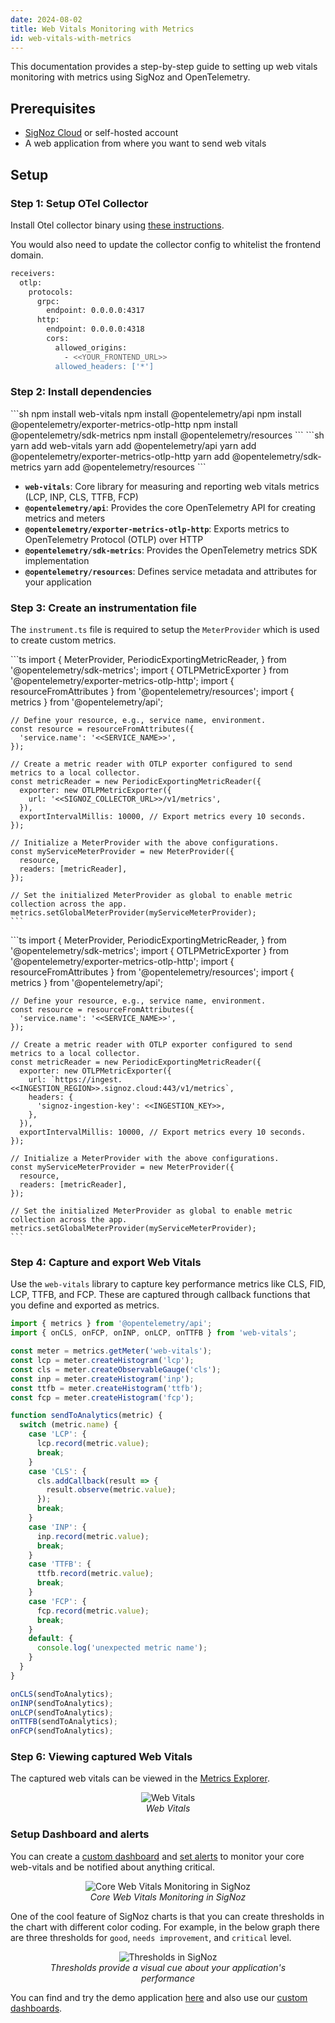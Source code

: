 ```yaml
---
date: 2024-08-02
title: Web Vitals Monitoring with Metrics
id: web-vitals-with-metrics
---
```


This documentation provides a step-by-step guide to setting up web vitals monitoring with metrics using SigNoz and OpenTelemetry.

## Prerequisites

- [SigNoz Cloud](https://signoz.io/teams/) or self-hosted account
- A web application from where you want to send web vitals

## Setup

### Step 1: Setup OTel Collector
Install Otel collector binary using [these instructions](https://signoz.io/docs/tutorial/opentelemetry-binary-usage-in-virtual-machine/).

You would also need to update the collector config to whitelist the frontend domain.

```sh
receivers:
  otlp:
    protocols:
      grpc:
        endpoint: 0.0.0.0:4317
      http:
        endpoint: 0.0.0.0:4318
        cors:
          allowed_origins:
            - <<YOUR_FRONTEND_URL>>
          allowed_headers: ['*']
```

### Step 2: Install dependencies

<Tabs groupId="web-vitals-dependencies">
  <TabItem value="npm" label="Npm">
    ```sh
      npm install web-vitals
      npm install @opentelemetry/api
      npm install @opentelemetry/exporter-metrics-otlp-http
      npm install @opentelemetry/sdk-metrics               
      npm install @opentelemetry/resources                 
    ```
  </TabItem>
  <TabItem value="yarn" label="Yarn" default>
    ```sh
      yarn add web-vitals
      yarn add @opentelemetry/api
      yarn add @opentelemetry/exporter-metrics-otlp-http
      yarn add @opentelemetry/sdk-metrics               
      yarn add @opentelemetry/resources  
    ```
  </TabItem>
</Tabs>

- **`web-vitals`**: Core library for measuring and reporting web vitals metrics (LCP, INP, CLS, TTFB, FCP)
- **`@opentelemetry/api`**: Provides the core OpenTelemetry API for creating metrics and meters
- **`@opentelemetry/exporter-metrics-otlp-http`**: Exports metrics to OpenTelemetry Protocol (OTLP) over HTTP
- **`@opentelemetry/sdk-metrics`**: Provides the OpenTelemetry metrics SDK implementation
- **`@opentelemetry/resources`**: Defines service metadata and attributes for your application

### Step 3: Create an instrumentation file

The `instrument.ts` file is required to setup the `MeterProvider` which is used to create custom metrics.

<Tabs groupId="web-vitals-instrumentation">
  <TabItem value="self-hosted" label="SigNoz Self-Hosted">
    ```ts
    import {
      MeterProvider,
      PeriodicExportingMetricReader,
    } from '@opentelemetry/sdk-metrics';
    import { OTLPMetricExporter } from '@opentelemetry/exporter-metrics-otlp-http';
    import { resourceFromAttributes } from '@opentelemetry/resources';
    import { metrics } from '@opentelemetry/api';

    // Define your resource, e.g., service name, environment.
    const resource = resourceFromAttributes({
      'service.name': '<<SERVICE_NAME>>',
    });

    // Create a metric reader with OTLP exporter configured to send metrics to a local collector.
    const metricReader = new PeriodicExportingMetricReader({
      exporter: new OTLPMetricExporter({
        url: '<<SIGNOZ_COLLECTOR_URL>>/v1/metrics',
      }),
      exportIntervalMillis: 10000, // Export metrics every 10 seconds.
    });

    // Initialize a MeterProvider with the above configurations.
    const myServiceMeterProvider = new MeterProvider({
      resource,
      readers: [metricReader],
    });

    // Set the initialized MeterProvider as global to enable metric collection across the app.
    metrics.setGlobalMeterProvider(myServiceMeterProvider);
    ```
  </TabItem>
  <TabItem value="cloud" label="SigNoz Cloud" default>
    ```ts
    import {
      MeterProvider,
      PeriodicExportingMetricReader,
    } from '@opentelemetry/sdk-metrics';
    import { OTLPMetricExporter } from '@opentelemetry/exporter-metrics-otlp-http';
    import { resourceFromAttributes } from '@opentelemetry/resources';
    import { metrics } from '@opentelemetry/api';

    // Define your resource, e.g., service name, environment.
    const resource = resourceFromAttributes({
      'service.name': '<<SERVICE_NAME>>',
    });

    // Create a metric reader with OTLP exporter configured to send metrics to a local collector.
    const metricReader = new PeriodicExportingMetricReader({
      exporter: new OTLPMetricExporter({
        url: `https://ingest.<<INGESTION_REGION>>.signoz.cloud:443/v1/metrics`,
        headers: {
          'signoz-ingestion-key': <<INGESTION_KEY>>,
        },
      }),
      exportIntervalMillis: 10000, // Export metrics every 10 seconds.
    });

    // Initialize a MeterProvider with the above configurations.
    const myServiceMeterProvider = new MeterProvider({
      resource,
      readers: [metricReader],
    });

    // Set the initialized MeterProvider as global to enable metric collection across the app.
    metrics.setGlobalMeterProvider(myServiceMeterProvider);
    ```
  </TabItem>
</Tabs>

### Step 4: Capture and export Web Vitals
Use the `web-vitals` library to capture key performance metrics like CLS, FID, LCP, TTFB, and FCP. 
These are captured through callback functions that you define and exported as metrics.

```ts
import { metrics } from '@opentelemetry/api';
import { onCLS, onFCP, onINP, onLCP, onTTFB } from 'web-vitals';

const meter = metrics.getMeter('web-vitals');
const lcp = meter.createHistogram('lcp');
const cls = meter.createObservableGauge('cls');
const inp = meter.createHistogram('inp');
const ttfb = meter.createHistogram('ttfb');
const fcp = meter.createHistogram('fcp');

function sendToAnalytics(metric) {
  switch (metric.name) {
    case 'LCP': {
      lcp.record(metric.value);
      break;
    }
    case 'CLS': {
      cls.addCallback(result => {
        result.observe(metric.value);
      });
      break;
    }
    case 'INP': {
      inp.record(metric.value);
      break;
    }
    case 'TTFB': {
      ttfb.record(metric.value);
      break;
    }
    case 'FCP': {
      fcp.record(metric.value);
      break;
    }
    default: {
      console.log('unexpected metric name');
    }
  }
}

onCLS(sendToAnalytics);
onINP(sendToAnalytics);
onLCP(sendToAnalytics);
onTTFB(sendToAnalytics);
onFCP(sendToAnalytics);
```

### Step 6: Viewing captured Web Vitals

The captured web vitals can be viewed in the [Metrics Explorer](https://signoz.io/docs/metrics-management/metrics-explorer/).

<figure data-zoomable align="center">
  <img
    className="box-shadowed-image"
    src="/img/guides/frontend-monitoring/web-vitals/4.webp"
    alt="Web Vitals"
  />
  <figcaption>
    <i>Web Vitals</i>
  </figcaption>
</figure>

### Setup Dashboard and alerts
You can create a [custom dashboard](https://signoz.io/docs/userguide/manage-dashboards/#steps-to-create-a-custom-dashboard) and [set alerts](https://signoz.io/docs/setup-alerts-notification/)
to monitor your core web-vitals and be notified about anything critical.

<figure data-zoomable align='center'>
<img className="box-shadowed-image" src="/img/events/launch-week-1/web-vitals.webp" alt="Core Web Vitals Monitoring in SigNoz"/>
<figcaption><i>Core Web Vitals Monitoring in SigNoz </i></figcaption>
</figure>

One of the cool feature of SigNoz charts is that you can create thresholds in the chart with different color coding. For example, in the below graph there are three thresholds for `good`, `needs improvement`, and `critical` level.

<figure data-zoomable align='center'>
<img className="box-shadowed-image" src="/img/events/launch-week-1/thresholds-chart.webp" alt="Thresholds in SigNoz"/>
<figcaption><i>Thresholds provide a visual cue about your application's performance </i></figcaption>
</figure>

You can find and try the demo application [here](https://github.com/SigNoz/frontend-monitoring-examples/tree/main/web-vitals-with-metrics) and also use our [custom dashboards](https://github.com/SigNoz/frontend-monitoring-examples/tree/main/dashboard-templates).